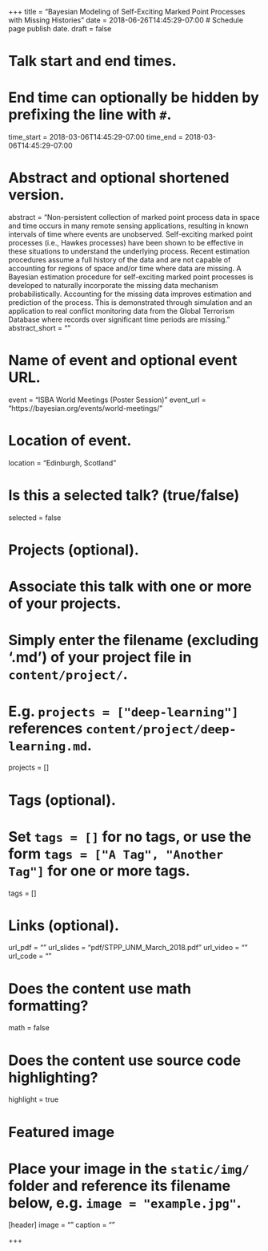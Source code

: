 +++
title = "Bayesian Modeling of Self-Exciting Marked Point Processes with Missing Histories"
date = 2018-06-26T14:45:29-07:00  # Schedule page publish date.
draft = false

# Talk start and end times.
#   End time can optionally be hidden by prefixing the line with `#`.
time_start = 2018-03-06T14:45:29-07:00
time_end = 2018-03-06T14:45:29-07:00 

# Abstract and optional shortened version.
abstract = "Non-persistent collection of marked point process data in space and time occurs in many remote sensing applications, resulting in known intervals of time where events are unobserved. Self-exciting marked point processes (i.e., Hawkes processes) have been shown to be effective in these situations to understand the underlying process. Recent estimation procedures assume a full history of the data and are not capable of accounting for regions of space and/or time where data are missing. A Bayesian estimation procedure for self-exciting marked point processes is developed to naturally incorporate the missing data mechanism probabilistically. Accounting for the missing data improves estimation and prediction of the process. This is demonstrated through simulation and an application to real conflict monitoring data from the Global Terrorism Database where records over significant time periods are missing."
abstract_short = ""

# Name of event and optional event URL.
event = "ISBA World Meetings (Poster Session)"
event_url = "https://bayesian.org/events/world-meetings/"

# Location of event.
location = "Edinburgh, Scotland"

# Is this a selected talk? (true/false)
selected = false

# Projects (optional).
#   Associate this talk with one or more of your projects.
#   Simply enter the filename (excluding '.md') of your project file in `content/project/`.
#   E.g. `projects = ["deep-learning"]` references `content/project/deep-learning.md`.
projects = []

# Tags (optional).
#   Set `tags = []` for no tags, or use the form `tags = ["A Tag", "Another Tag"]` for one or more tags.
tags = []

# Links (optional).
url_pdf = ""
url_slides = "pdf/STPP_UNM_March_2018.pdf"
url_video = ""
url_code = ""

# Does the content use math formatting?
math = false

# Does the content use source code highlighting?
highlight = true

# Featured image
# Place your image in the `static/img/` folder and reference its filename below, e.g. `image = "example.jpg"`.
[header]
image = ""
caption = ""

+++

